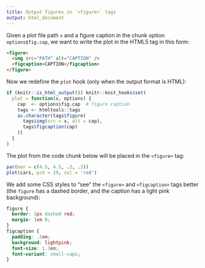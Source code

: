 ```yaml
---
title: Output figures in `<figure>` tags
output: html_document
---
```


Given a plot file path `x` and a figure caption in the chunk
option `options$fig.cap`, we want to write the plot in the
HTML5 tag in this form:

```html
<figure>
  <img src="PATH" alt="CAPTION" />
  <figcaption>CAPTION</figcaption>
</figure>
```

Now we redefine the `plot` hook (only when the output format
is HTML):

```r
if (knitr::is_html_output()) knitr::knit_hooks$set(
  plot = function(x, options) {
    cap  <- options$fig.cap  # figure caption
    tags <- htmltools::tags
    as.character(tags$figure(
      tags$img(src = x, alt = cap),
      tags$figcaption(cap)
    ))
  }
)
```

The plot from the code chunk below will be placed in the
`<figure>` tag:

```r
par(mar = c(4.5, 4.5, .2, .2))
plot(cars, pch = 19, col = 'red')
```

We add some CSS styles to "see" the `<figure>` and
`<figcaption>` tags better (the `figure` has a dashed
border, and the caption has a light pink background):

```css
figure {
  border: 2px dashed red;
  margin: 1em 0;
}
figcaption {
  padding: .5em;
  background: lightpink;
  font-size: 1.3em;
  font-variant: small-caps;
}
```


